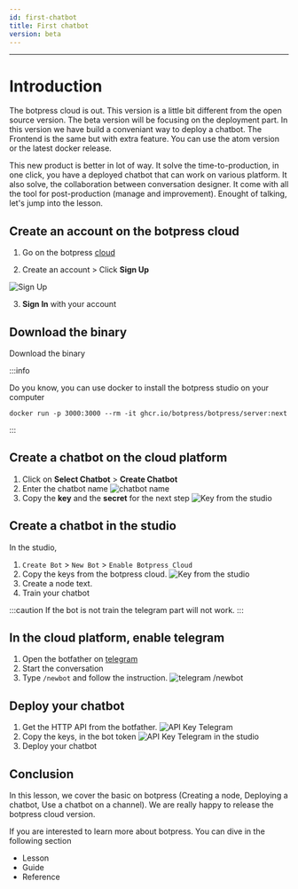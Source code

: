 ```yaml
---
id: first-chatbot
title: First chatbot
version: beta
---
```


--------------------

# Introduction

The botpress cloud is out. This version is a little bit different from the open source version. The beta version will be focusing on the deployment part. In this version we have build a conveniant way to deploy a chatbot. The Frontend is the same but with extra feature. You can use the atom version or the latest docker release. 

This new product is better in lot of way. It solve the time-to-production, in one click, you have a deployed chatbot that can work on various platform. It also solve, the collaboration between conversation designer. It come with all the tool for post-production (manage and improvement). Enought of talking, let's jump into the lesson. 


## Create an account on the botpress cloud

1. Go on the botpress [cloud](https://app.botpress.dev)

2. Create an account > Click **Sign Up**

![Sign Up](/assets/cloud/login.png)

3. **Sign In** with your account

## Download the binary

Download the binary

:::info

Do you know, you can use docker to install the botpress studio on your computer
```
docker run -p 3000:3000 --rm -it ghcr.io/botpress/botpress/server:next
```
:::

## Create a chatbot on the cloud platform

1. Click on **Select Chatbot** > **Create Chatbot**
2. Enter the chatbot name
![chatbot name](/assets/cloud/first-chatbot.jpg)
3. Copy the **key** and the **secret** for the next step
![Key from the studio](/assets/cloud/cloud-key.png)

## Create a chatbot in the studio

In the studio,  

1. `Create Bot` > `New Bot` > `Enable Botpress Cloud`
2. Copy the keys from the botpress cloud.
![Key from the studio](/assets/cloud/studio-key.png)
3. Create a node text.
4. Train your chatbot

:::caution
If the bot is not train the telegram part will not work.
:::

## In the cloud platform, enable telegram

1. Open the botfather on [telegram](https://t.me/botfather)
2. Start the conversation
3. Type `/newbot` and follow the instruction.
![telegram /newbot](/assets/cloud/telegram.png)

## Deploy your chatbot

1. Get the HTTP API from the botfather.
![API Key Telegram](/assets/cloud/api-key-telegram.png)
2. Copy the keys, in the bot token 
![API Key Telegram in the studio](/assets/cloud/api-key-telegram-studio.png)
3. Deploy your chatbot

## Conclusion

In this lesson, we cover the basic on botpress (Creating a node, Deploying a chatbot, Use a chatbot on a channel). We are really happy to release the botpress cloud version. 

If you are interested to learn more about botpress. You can dive in the following section 

- Lesson
- Guide
- Reference
